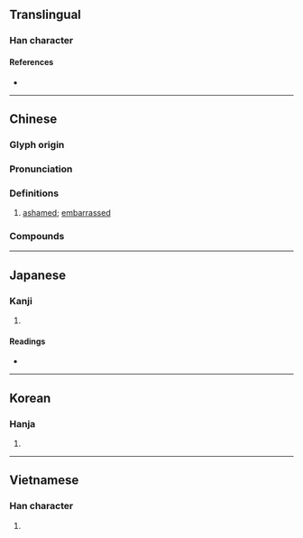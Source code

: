 {{also|惭}}
{{character info/new}}
==Translingual==

===Han character===
{{Han char|rn=61|rad=心|as=11|sn=14|four=92021|canj=PJJL|ids=⿰忄斬}}

====References====
* {{Han ref|kx=0398.400|dkj=11096|dj=0738.050|hdz=42344.200|uh=615A|ud=24922|bh=BA46|bd=47686}}

----

==Chinese==
{{zh-forms|s=惭}}

===Glyph origin===
{{Han etym}}

===Pronunciation===
{{zh-pron
|m=cán
|c=caam4
|mn=chhâm/twv:chhân
|mc=y
|oc=y
|cat=a
}}

===Definitions===
{{zh-hanzi}}

# [[ashamed]]; [[embarrassed]]

===Compounds===
{{zh-der|慚惶|慚皺|慚感|大言不慚|慚赧|慚色|慚沮|慚愧無地|慚悚|慚恩|慚恨|慚恧|慚怍|慚德|慚愧|慚鳧企鶴|滿面羞慚|林慚澗愧|燕妒鶯慚|羞慚|自慚形穢|衾影無慚}}

----

==Japanese==

===Kanji===
{{ja-kanji|grade=|rs=心11}}

# {{defn|lang=ja|sort=心11}}

====Readings====
* {{ja-readings|goon=ざん<ざん<ざむ|kanon=さん<さん<さむ|kun=はじ-, はじ-る}}

----

==Korean==

===Hanja===
{{ko-hanja|hangeul=참|eumhun=|rv=cham|mr=ch'am|y=cham}}

# {{defn|lang=ko|sort=心11}}

----

==Vietnamese==

===Han character===
{{vi-hantu|[[tàm]], [[tuồm]], [[tam]], [[tom]], [[tùm]]|rs=心11}}

# {{defn|lang=vi|sort=心11}}